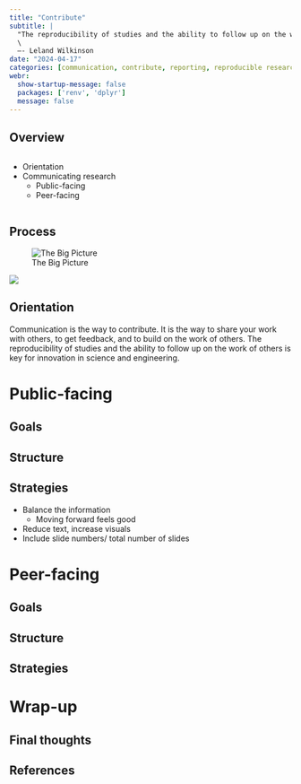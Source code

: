 ```yaml
---
title: "Contribute"
subtitle: |
  "The reproducibility of studies and the ability to follow up on the work of others is key for innovation in science and engineering."
  \
  —- Leland Wilkinson
date: "2024-04-17"
categories: [communication, contribute, reporting, reproducible research]
webr:
  show-startup-message: false
  packages: ['renv', 'dplyr']
  message: false
---
```


## Overview

:::: {.columns}
::: {.column width="50%"}
- Orientation
- Communicating research
  - Public-facing
  - Peer-facing
:::

::: {.column width="50%"}
:::
::::

```{=html}
<style>
table {
  font-size: 0.8em;
}
</style>
```

## Process

![The Big Picture](images/qtal-big-picture.png)

![](images/you-are-here.drawio.png){.absolute top=50 right=25}

## Orientation

Communication is the way to contribute. It is the way to share your work with others, to get feedback, and to build on the work of others. The reproducibility of studies and the ability to follow up on the work of others is key for innovation in science and engineering.

<!-- Public --------------------------------------------------------- -->

# Public-facing

## Goals

## Structure

## Strategies

- Balance the information
  - Moving forward feels good
- Reduce text, increase visuals
- Include slide numbers/ total number of slides


<!-- Peer ----------------------------------------------------------- -->

# Peer-facing

## Goals

## Structure

## Strategies

<!-- Wrap-up --------------------------------------------------------- -->

# Wrap-up

## Final thoughts

## References
